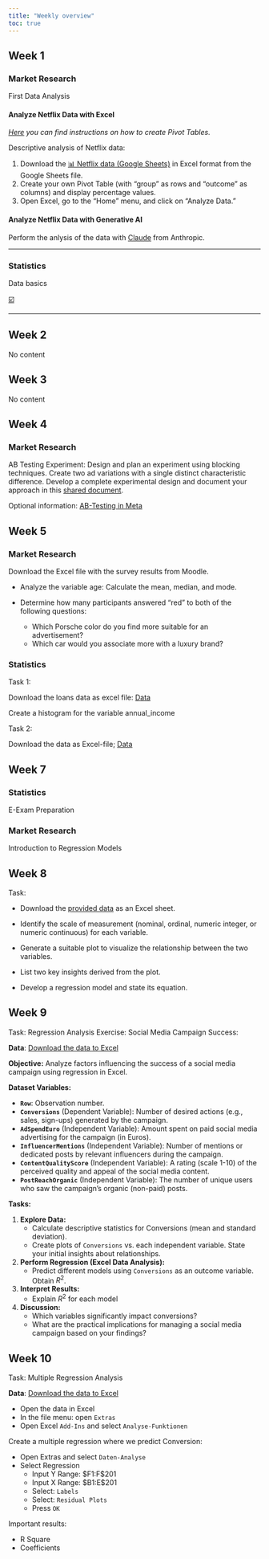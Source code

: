 ```yaml
---
title: "Weekly overview"
toc: true
---
```



## Week 1

### Market Research

First Data Analysis

#### Analyze Netflix Data with Excel

*[Here](https://support.microsoft.com/en-us/office/create-a-pivottable-to-analyze-worksheet-data-a9a84538-bfe9-40a9-a8e9-f99134456576) you can find instructions on how to create Pivot Tables.*

Descriptive analysis of Netflix data:

1. Download the [📊 Netflix data (Google Sheets)](https://docs.google.com/spreadsheets/d/1QO0UfC43YwJ0YIg5LWaYkVUX-qGh93wZZ6JLyHa3_bg/edit?gid=1337641040#gid=1337641040) in Excel format from the Google Sheets file.  
2. Create your own Pivot Table (with "group" as rows and "outcome" as columns) and display percentage values.
3. Open Excel, go to the "Home" menu, and click on "Analyze Data."  


#### Analyze Netflix Data with Generative AI

Perform the anlysis of the data with [Claude](https://claude.ai/new) from Anthropic.


---


### Statistics

Data basics

[☑️](https://forms.gle/EJT7mcYgPi8drKgR9)


---

## Week 2

No content

## Week 3

No content

## Week 4

### Market Research

AB Testing Experiment: Design and plan an experiment using blocking techniques. Create two ad variations with a single distinct characteristic difference. Develop a complete experimental design and document your approach in this [shared document](https://docs.google.com/document/d/1SYkp846kb7W006CTouy07yEH1VKxL0W7iHsN-PO8-Ew/edit?usp=sharing).

Optional information: [AB-Testing in Meta](https://blog.hubspot.com/blog/tabid/6307/bid/30893/how-to-split-test-your-facebook-ads-to-maximize-conversions.aspx)

## Week 5

### Market Research

Download the Excel file with the survey results from Moodle.

- Analyze the variable age: Calculate the mean, median, and mode.

- Determine how many participants answered “red” to both of the following questions:
  - Which Porsche color do you find more suitable for an advertisement?
  - Which car would you associate more with a luxury brand?

### Statistics

Task 1:

Download the loans data as excel file: [Data](https://docs.google.com/spreadsheets/d/1SJhTA9rAS1EDz-eqXJOut54olPJJqOydJJ6sDD91ujA/edit?gid=0#gid=0)

Create a histogram for the variable annual_income


Task 2:

Download the data as Excel-file; [Data](https://docs.google.com/spreadsheets/d/1xXhRBbKjqlglrUUdRKWhwG5XiMKQsbGqOagLara3V0k/edit#gid=0) 


## Week 7

### Statistics

E-Exam Preparation

### Market Research

Introduction to Regression Models

## Week 8



Task:

- Download the [provided data](https://docs.google.com/spreadsheets/d/1Ugl8rArU7RKK9ytB752N_4GQBnHSfs8mkZCLgDM2dJA/edit?usp=drive_link) as an Excel sheet.

- Identify the scale of measurement (nominal, ordinal, numeric integer, or numeric continuous) for each variable.

- Generate a suitable plot to visualize the relationship between the two variables.

- List two key insights derived from the plot.

- Develop a regression model and state its equation.

## Week 9


Task: Regression Analysis Exercise: Social Media Campaign Success:


**Data**: [Download the data to Excel](https://docs.google.com/spreadsheets/d/1r76Qa87HicgHV2ZVFaVBGQnn5WwZPIVRyqYxu2yS7_s/edit?usp=sharing)

**Objective:** Analyze factors influencing the success of a social media campaign using regression in Excel.

**Dataset Variables:**

* **`Row`**: Observation number.
* **`Conversions`** (Dependent Variable): Number of desired actions (e.g., sales, sign-ups) generated by the campaign.
* **`AdSpendEuro`** (Independent Variable): Amount spent on paid social media advertising for the campaign (in Euros).
* **`InfluencerMentions`** (Independent Variable): Number of mentions or dedicated posts by relevant influencers during the campaign.
* **`ContentQualityScore`** (Independent Variable): A rating (scale 1-10) of the perceived quality and appeal of the social media content.
* **`PostReachOrganic`** (Independent Variable): The number of unique users who saw the campaign's organic (non-paid) posts.

**Tasks:**

1.  **Explore Data:**
    * Calculate descriptive statistics for Conversions (mean and standard deviation).
    * Create plots of `Conversions` vs. each independent variable. State your initial insights about relationships.
2.  **Perform Regression (Excel Data Analysis):**
    * Predict different models using `Conversions` as an outcome variable. Obtain $R^2$. 
3.  **Interpret Results:**
    * Explain $R^2$ for each model
4.  **Discussion:**
    * Which variables significantly impact conversions?
    * What are the practical implications for managing a social media campaign based on your findings?


## Week 10

Task: Multiple Regression Analysis 


**Data**: [Download the data to Excel](https://docs.google.com/spreadsheets/d/1r76Qa87HicgHV2ZVFaVBGQnn5WwZPIVRyqYxu2yS7_s/edit?usp=sharing)


- Open the data in Excel
- In the file menu: open `Extras`
- Open Excel `Add-Ins` and select `Analyse-Funktionen`


Create a multiple regression where we predict Conversion:

- Open Extras and select `Daten-Analyse`
- Select Regression
  - Input Y Range: $F$1:$F$201
  - Input X Range: $B$1:$E$201
  - Select: `Labels`
  - Select: `Residual Plots` 
  - Press `OK`

Important results:

- R Square
- Coefficients



